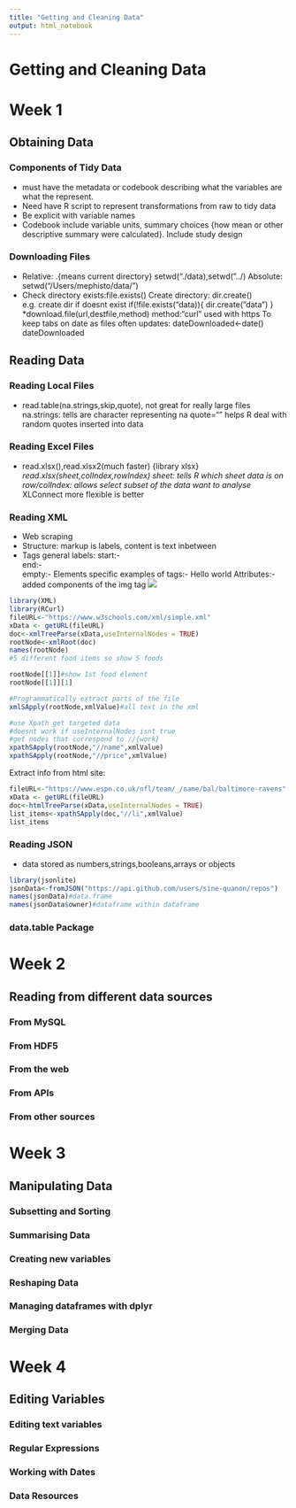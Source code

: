 ```yaml
---
title: "Getting and Cleaning Data"
output: html_notebook
---
```

# Getting and Cleaning Data
# Week 1
## Obtaining Data
### Components of Tidy Data
* must have the metadata or codebook describing what the variables are what the represent.
* Need have R script to represent transformations from raw to tidy data
* Be explicit with variable names
* Codebook include variable units, summary choices {how mean or other descriptive summary were calculated}. Include study design

### Downloading Files
* Relative: .{means current directory}
setwd("./data),setwd("../)
Absolute:
setwd("/Users/mephisto/data/")
* Check directory exists:file.exists()
Create directory: dir.create() e.g. create dir if doesnt exist
if(!file.exists("data)){
  dir.create("data")
}
*download.file(url,destfile,method)
method:"curl" used with https
To keep tabs on date as files often updates:
dateDownloaded<-date()
dateDownloaded

## Reading Data
### Reading Local Files
* read.table(na.strings,skip,quote), not great for really large files
na.strings: tells are character representing na 
quote="" helps R deal with random quotes inserted into data

### Reading Excel Files
* read.xlsx(),read.xlsx2(much faster) {library xlsx}
*read.xlsx(sheet,colIndex,rowIndex)
sheet: tells R which sheet data is on
row/colIndex: allows select subset of the data want to analyse
*XLConnect more flexible is better

### Reading XML
* Web scraping
* Structure: markup is labels, content is text inbetween
* Tags general labels: start:- <section> end:- </section> empty:- <line-break />
Elements specific examples of tags:- <Greeting> Hello world </Greeting>
Attributes:- added components of the img tag <img src="jonny.jpg"/>
```r
library(XML)
library(RCurl)
fileURL<-"https://www.w3schools.com/xml/simple.xml"
xData <- getURL(fileURL)
doc<-xmlTreeParse(xData,useInternalNodes = TRUE)
rootNode<-xmlRoot(doc)
names(rootNode)
#5 different food items so show 5 foods

rootNode[[1]]#show 1st food element
rootNode[[1]][1]

#Programmatically extract parts of the file
xmlSApply(rootNode,xmlValue)#all text in the xml

#use Xpath get targeted data
#doesnt work if useInternalNodes isnt true
#get nodes that correspond to //{work}
xpathSApply(rootNode,"//name",xmlValue)
xpathSApply(rootNode,"//price",xmlValue)
```
Extract info from html site:
```r
fileURL<-"https://www.espn.co.uk/nfl/team/_/name/bal/baltimore-ravens"
xData <- getURL(fileURL)
doc<-htmlTreeParse(xData,useInternalNodes = TRUE)
list_items<-xpathSApply(doc,"//li",xmlValue)
list_items
```
### Reading JSON
* data stored as numbers,strings,booleans,arrays or objects
```r
library(jsonlite)
jsonData<-fromJSON("https://api.github.com/users/sine-quanon/repos")
names(jsonData)#data.frame
names(jsonData$owner)#dataframe within dataframe
```



### data.table Package

# Week 2
## Reading from different data sources
### From MySQL
### From HDF5
### From the web
### From APIs
### From other sources

# Week 3
## Manipulating Data
### Subsetting and Sorting
### Summarising Data
### Creating new variables
### Reshaping Data
### Managing dataframes with dplyr
### Merging Data

# Week 4
## Editing Variables
### Editing text variables
### Regular Expressions
### Working with Dates
### Data Resources


